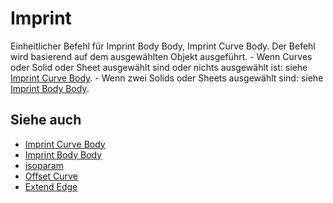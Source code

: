 
# Imprint

<Reference shortcut="Umschalt + I" command="Imprint" button="" />

Einheitlicher Befehl für Imprint Body Body, Imprint Curve Body. Der Befehl wird basierend auf dem ausgewählten Objekt ausgeführt.
     - Wenn Curves oder Solid oder Sheet ausgewählt sind oder nichts ausgewählt ist: siehe [Imprint Curve Body](./imprint-curve-body).
     - Wenn zwei Solids oder Sheets ausgewählt sind: siehe [Imprint Body Body](./imprint-body-body).

## Siehe auch
- [Imprint Curve Body](./imprint-curve-body)
- [Imprint Body Body](./imprint-body-body)
- [isoparam](./isoparam)
- [Offset Curve](./offset-curve)
- [Extend Edge](./extend-edge)

